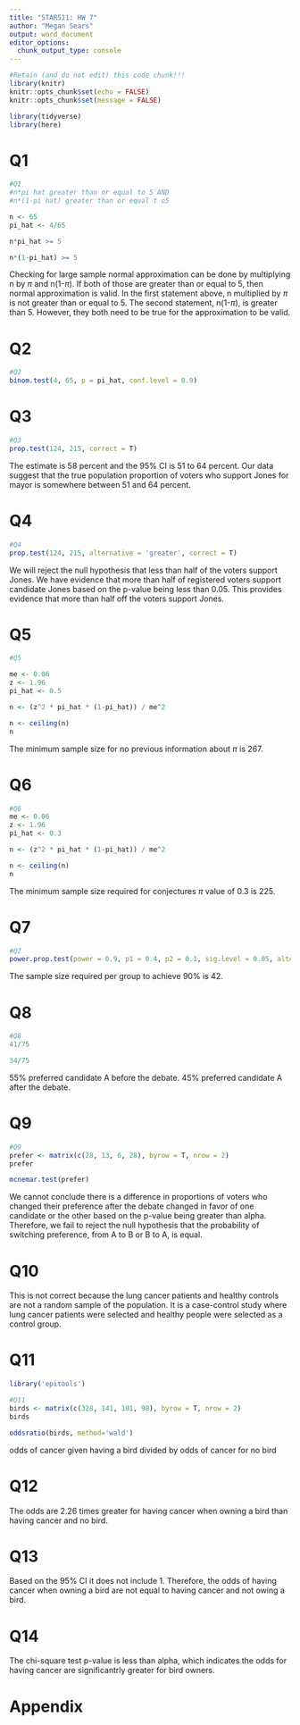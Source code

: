 ```yaml
---
title: "STAR511: HW 7"
author: "Megan Sears"
output: word_document
editor_options: 
  chunk_output_type: console
---
```


```r
#Retain (and do not edit) this code chunk!!!
library(knitr)
knitr::opts_chunk$set(echo = FALSE)
knitr::opts_chunk$set(message = FALSE)

library(tidyverse)
library(here)

```

# Q1 

```r
#Q1
#n*pi hat greater than or equal to 5 AND
#n*(1-pi hat) greater than or equal t o5

n <- 65
pi_hat <- 4/65

n*pi_hat >= 5

n*(1-pi_hat) >= 5

```

Checking for large sample normal approximation can be done by multiplying n by $\pi$ and n(1-$\pi$). If both of those are greater than or equal to 5, then normal approximation is valid. In the first statement above, n multiplied by $\pi$ is not greater than or equal to 5. The second statement, n(1-$\pi$), is greater than 5. However, they both need to be true for the approximation to be valid.

# Q2

```r
#Q2
binom.test(4, 65, p = pi_hat, conf.level = 0.9)

```

# Q3

```r
#Q3
prop.test(124, 215, correct = T)

```

The estimate is 58 percent and the 95% CI is 51 to 64 percent. Our data suggest that the true population proportion of voters who support Jones for mayor is somewhere between 51 and 64 percent. 

# Q4

 
```r
#Q4
prop.test(124, 215, alternative = 'greater', correct = T)

```

We will reject the null hypothesis that less than half of the voters support Jones. We have evidence that more than half of registered voters support candidate Jones based on the p-value being less than 0.05. This provides evidence that more than half off the voters support Jones. 

# Q5

```r
#Q5

me <- 0.06
z <- 1.96
pi_hat <- 0.5

n <- (z^2 * pi_hat * (1-pi_hat)) / me^2

n <- ceiling(n)
n

```

The minimum sample size for no previous information about $\pi$ is 267.

# Q6

```r
#Q6
me <- 0.06
z <- 1.96
pi_hat <- 0.3

n <- (z^2 * pi_hat * (1-pi_hat)) / me^2

n <- ceiling(n)
n

```

The minimum sample size required for conjectures $\pi$ value of 0.3 is 225.

# Q7 

```r
#Q7
power.prop.test(power = 0.9, p1 = 0.4, p2 = 0.1, sig.level = 0.05, alternative = 'two.sided')


```

The sample size required per group to achieve 90% is 42.

# Q8

```r
#Q8
41/75

34/75

```

55% preferred candidate A before the debate. 45% preferred candidate A after the debate.

# Q9

```r
#Q9
prefer <- matrix(c(28, 13, 6, 28), byrow = T, nrow = 2)
prefer

mcnemar.test(prefer)

```

We cannot conclude there is a difference in proportions of voters who changed their preference after the debate changed in favor of one candidate or the other based on the p-value being greater than alpha. Therefore, we fail to reject the null hypothesis that the probability of switching preference, from A to B or B to A, is equal.

# Q10

This is not correct because the lung cancer patients and healthy controls are not a random sample of the population. It is a case-control study where lung cancer patients were selected and healthy people were selected as a control group.

# Q11

```r
library('epitools')

#Q11
birds <- matrix(c(328, 141, 101, 98), byrow = T, nrow = 2)
birds

oddsratio(birds, method='wald')

```

odds of cancer given having a bird divided by odds of cancer for no bird

# Q12 

The odds are 2.26 times greater for having cancer when owning a bird than having cancer and no bird. 

# Q13 

Based on the 95% CI it does not include 1. Therefore, the odds of having cancer when owning a bird are not equal to having cancer and not owing a bird.

# Q14 

The chi-square test p-value is less than alpha, which indicates the odds for having cancer are significantrly greater for bird owners.

# Appendix
```r
```